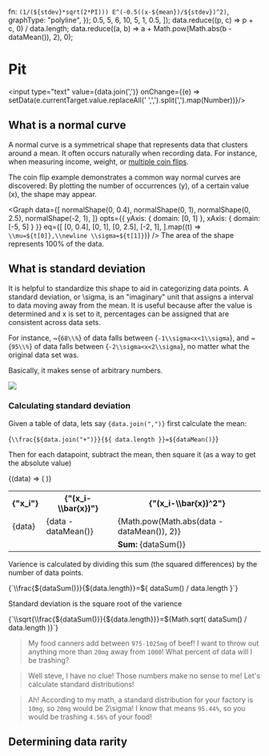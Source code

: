   fn: `(1/(${stdev}*sqrt(2*PI))) E^(-0.5((x-${mean})/${stdev})^2)`,
  graphType: "polyline",
});
  0.5, 5, 6, 10, 5, 1, 0.5,
]);
  data.reduce((p, c) => p + c, 0) / data.length;
  data.reduce((a, b) => a + Math.pow(Math.abs(b - dataMean()), 2), 0);

# Pit

<input type="text" value={data.join(',')} onChange={(e) => setData(e.currentTarget.value.replaceAll(' ',',').split(',').map(Number))}/>

## What is a normal curve

A normal curve is a symmetrical shape that represents data that clusters around a mean. It often occurs naturally when recording data. For instance, when measuring income, weight, or [multiple coin flips](/sch/10/ma/misc/coin).

The coin flip example demonstrates a common way normal curves are discovered: By plotting the number of occurrences (y), of a certain value (x), the shape may appear.

<Graph
  data={[
    normalShape(0, 0.4),
    normalShape(0, 1),
    normalShape(0, 2.5),
    normalShape(-2, 1),
  ]}
  opts={{ yAxis: { domain: [0, 1] }, xAxis: { domain: [-5, 5] } }}
  eq={[
    [0, 0.4],
    [0, 1],
    [0, 2.5],
    [-2, 1],
  ].map((t) => `\\mu=${t[0]},\\newline \\sigma=${t[1]}`)}
/>
The area of the shape represents 100% of the data.

## What is standard deviation

It is helpful to standardize this shape to aid in categorizing data points. A standard deviation, or <E>\sigma</E>, is an "imaginary" unit that assigns a interval to data moving away from the mean. It is useful because after the value is determined and x is set to it, percentages can be assigned that are consistent across data sets.

For instance, ~<E>{`68\\%`}</E> of data falls between <E>{`-1\\sigma<x<1\\sigma`}</E>, and ~<E>{`95\\%`}</E> of data falls between <E>{`-2\\sigma<x<2\\sigma`}</E>, no matter what the original data set was.

Basically, it makes sense of arbitrary numbers.

![](https://d3tl80hy6t5toy.cloudfront.net/wp-content/uploads/sites/4/2012/08/12100547/Bell-Curve-Standard-Deviation.jpg)

### Calculating standard deviation

Given a table of data, lets say <code>{data.join(",")}</code> first calculate the mean:

<E type="block">{`\\frac{${data.join("+")}}{${
  data.length
}}=${dataMean()}`}</E>

Then for each datapoint, subtract the mean, then square it (as a way to get the absolute value)

<table>
  <tbody>
    <tr>
      <th>
        <E>{"x_i"}</E>
      </th>
      <th>
        <E>{"(x_i-\\bar{x})"}</E>
      </th>
      <th>
        <E>{"(x_i-\\bar{x})^2"}</E>
      </th>
    </tr>
    <For each={data}>
      {(data) => (
        <tr>
          <td>{data}</td>
          <td>{data - dataMean()}</td>
          <td>{Math.pow(Math.abs(data - dataMean()), 2)}</td>
        </tr>
      )}
    </For>
    <tr>
      <td colspan="2" />
      <td>
        <b>Sum: </b>
        {dataSum()}
      </td>
    </tr>
  </tbody>
</table>

Varience is calculated by dividing this sum (the squared differences) by the number of data points.

<E type="block">
  {`\\frac{${dataSum()}}{${data.length}}=${
    dataSum() / data.length
  }`}
</E>

Standard deviation is the square root of the varience

<E type="block">
  {`\\sqrt{\\frac{${dataSum()}}{${data.length}}}=${Math.sqrt(
    dataSum() / data.length
  )}`}
</E>

> My food canners add between `975-1025mg` of beef! I want to throw out anything more than `20mg` away from `1000`! What percent of data will I be trashing?

> Well steve, I have no clue! Those numbers make no sense to me! Let's calculate standard distributions!

> Ah! According to my math, a standard distribution for your factory is `10mg`, so `20mg` would be <E>2\sigma</E>! I know that means `95.44%`, so you would be trashing `4.56%` of your food!

## Determining data rarity
